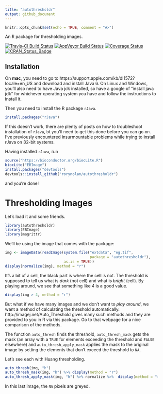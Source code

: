 ```yaml
---
title: "autothresholdr"
output: github_document
---
```


```r
knitr::opts_chunk$set(echo = TRUE, comment = "#>")
```

An R package for thresholding images. 

[![Travis-CI Build Status](https://travis-ci.org/rorynolan/autothresholdr.svg?branch=master)](https://travis-ci.org/rorynolan/autothresholdr)
[![AppVeyor Build Status](https://ci.appveyor.com/api/projects/status/github/rorynolan/autothresholdr?branch=master&svg=true)](https://ci.appveyor.com/project/rorynolan/autothresholdr)
[![Coverage Status](https://img.shields.io/codecov/c/github/rorynolan/autothresholdr/master.svg)](https://codecov.io/github/rorynolan/autothresholdr?branch=master)
[![CRAN_Status_Badge](http://www.r-pkg.org/badges/version/autothresholdr)](https://cran.r-project.org/package=autothresholdr)

## Installation
On **mac**, you need to go to https://support.apple.com/kb/dl1572?locale=en_US and download and install Java 6. On Linux and Windows, you'll also need to have Java jdk installed, so have a google of "install java jdk" for whichever operating system you have and follow the instructions to install it.

Then  you need to install the R package `rJava`. 
```r
install.packages("rJava")
```
If this doesn't work, there are plenty of posts on how to troubleshoot installation of `rJava`, bt you'll need to get this done before you can go on. I've previously encountered insurmountable problems while trying to install rJava on 32-bit systems. 

Having installed `rJava`, run
```r
source("https://bioconductor.org/biocLite.R")
biocLite("EBImage")
install.packages("devtools")
devtools::install_github("rorynolan/autothresholdr")
```
and you're done!

# Thresholding Images
Let's load it and some friends.
```r
library(autothresholdr)
library(EBImage)
library(magrittr)
```
We'll be using the image that comes with the package:
```r
img <- imageData(readImage(system.file("extdata", "eg.tif", 
                                       package = "autothresholdr"), 
                           as.is = TRUE))
display(normalize(img), method = "r")
```

It's a bit of a cell, the black part is where the cell is not. The threshold is supposed to tell us what is *dark* (not cell) and what is *bright* (cell). By playing around, we see that something like 4 is a good value.

```r
display(img > 4, method = "r")
```

But what if we have many images and we don't want to *play around*, we want a method of calculating the threshold automatically. http://imagej.net/Auto_Threshold gives many such methods and they are provided to you in R via this package. Go to that webpage for a nice comparison of the methods.

The function `auto_thresh` finds the threshold, `auto_thresh_mask` gets the mask (an array with a `TRUE` for elements exceeding the threshold and `FALSE` elsewhere) and `auto_thresh_apply_mask` applies the mask to the original image by setting the elements that don't exceed the threshold to `NA`.

Let's see each with Huang thresholding.

```r
auto_thresh(img, "h")
auto_thresh_mask(img, "h") %>% display(method = "r")
auto_thresh_apply_mask(img, "h") %>% normalize %>%  display(method = "r")
```

In this last image, the `NA` pixels are greyed.

